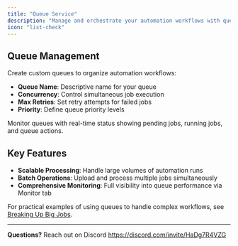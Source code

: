 ```yaml
---
title: "Queue Service"
description: "Manage and orchestrate your automation workflows with queuing system"
icon: "list-check"
---
```


## Queue Management

Create custom queues to organize automation workflows:

- **Queue Name**: Descriptive name for your queue
- **Concurrency**: Control simultaneous job execution
- **Max Retries**: Set retry attempts for failed jobs
- **Priority**: Define queue priority levels

Monitor queues with real-time status showing pending jobs, running jobs, and queue actions.

## Key Features

- **Scalable Processing**: Handle large volumes of automation runs
- **Batch Operations**: Upload and process multiple jobs simultaneously
- **Comprehensive Monitoring**: Full visibility into queue performance via Monitor tab

For practical examples of using queues to handle complex workflows, see [Breaking Up Big Jobs](/how-to/breaking-big-jobs).

---

**Questions?** Reach out on Discord https://discord.com/invite/HaDg7R4VZG
